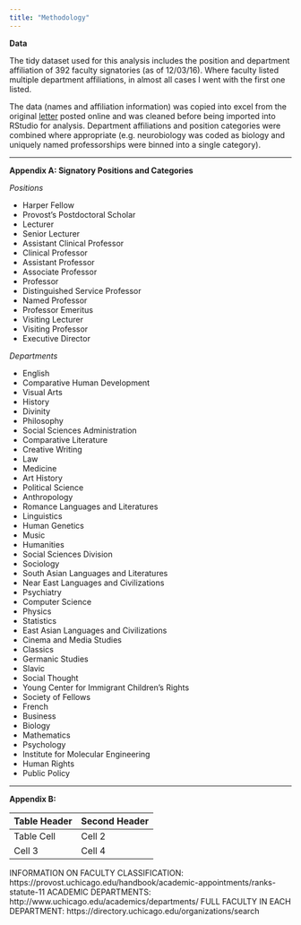```yaml
---
title: "Methodology"
---
```


__Data__

The tidy dataset used for this analysis includes the position and department affiliation of 392 faculty signatories (as of 12/03/16). Where faculty listed multiple department affiliations, in almost all cases I went with the first one listed.  

The data (names and affiliation information) was copied into excel from the original [letter](https://docs.google.com/forms/d/e/1FAIpQLSdozFBhNzeHZPQAywaxG9YHOx9BYBxL3dxPyDXFPV6fXIbuqg/viewform?c=0&w=1) posted online and was cleaned before being imported into RStudio for analysis. Department affiliations and position categories were combined where appropriate (e.g. neurobiology was coded as biology and uniquely named professorships were binned into a single category).

***

__Appendix A: Signatory Positions and Categories__ 

_Positions_

* Harper Fellow 
* Provost's Postdoctoral Scholar 
* Lecturer 
* Senior Lecturer 
* Assistant Clinical Professor 
* Clinical Professor 
* Assistant Professor 
* Associate Professor 
* Professor 
* Distinguished Service Professor 
* Named Professor 
* Professor Emeritus 
* Visiting Lecturer 
* Visiting Professor 
* Executive Director 

_Departments_ 

* English                                     
* Comparative Human Development               
* Visual Arts                                 
* History                                     
* Divinity                                    
* Philosophy                                  
* Social Sciences Administration              
* Comparative Literature                      
* Creative Writing                            
* Law                                         
* Medicine                                    
* Art History                                 
* Political Science                           
* Anthropology                                
* Romance Languages and Literatures           
* Linguistics                                 
* Human Genetics                              
* Music                                       
* Humanities                                  
* Social Sciences Division                    
* Sociology                                   
* South Asian Languages and Literatures       
* Near East Languages and Civilizations       
* Psychiatry                                  
* Computer Science                            
* Physics                                     
* Statistics                                  
* East Asian Languages and Civilizations      
* Cinema and Media Studies                    
* Classics                                    
* Germanic Studies                            
* Slavic                                      
* Social Thought                              
* Young Center for Immigrant Children's Rights
* Society of Fellows                          
* French                                      
* Business                                    
* Biology                                     
* Mathematics                                 
* Psychology                                  
* Institute for Molecular Engineering         
* Human Rights                                
* Public Policy                               

***

__Appendix B: __ 



Table Header | Second Header
------------- | -------------
Table Cell | Cell 2
Cell 3 | Cell 4 




INFORMATION ON FACULTY CLASSIFICATION: https://provost.uchicago.edu/handbook/academic-appointments/ranks-statute-11
ACADEMIC DEPARTMENTS: http://www.uchicago.edu/academics/departments/
FULL FACULTY IN EACH DEPARTMENT: https://directory.uchicago.edu/organizations/search